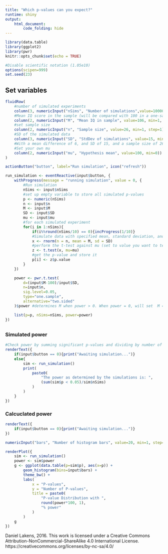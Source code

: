 ```yaml
---
title: "Which p-values can you expect?"
runtime: shiny
output: 
    html_document:
        code_folding: hide
---
```


```r
library(data.table)
library(ggplot2)
library(pwr)
knitr::opts_chunk$set(echo = TRUE)

#Disable scientific notation (1.05e10)
options(scipen=999)
set.seed(23)
```

## Set variables

```r
fluidRow(
    #number of simulated experiments
    column(3, numericInput("nSims", "Number of simulations",value=100000, min=1, step=1)),
    #Mean IQ score in the sample (will be compared with 100 in a one-sample t-test)
    column(2, numericInput("M", "Mean IQ in sample", value=106, min=1, step=1)),
    #set sample size
    column(2, numericInput("n", "Sample size", value=26, min=1, step=1)),
    #SD of the simulated data
    column(3, numericInput("SD", "StdDev of simulations", value=15, min=0)),
    #With a mean difference of 6, and SD of 15, and a sample size of 26, the test has 50% power)
    #Set your own mu
    column(2, numericInput("mu", "Hypothesis mean", value=100, min=0))
)

actionButton("button", label="Run simulation", icon("refresh"))

run_simulation <- eventReactive(input$button, {
    withProgress(message = "running simulation", value = 0, {
        #Run simulation
        nSims <- input$nSims
        #set up empty variable to store all simulated p-values
        p <- numeric(nSims)
        n <- input$n
        M <- input$M
        SD <- input$SD
        mu <- input$mu
        #for each simulated experiment
        for(i in 1:nSims){
            if(i%%round(nSims/10) == 0){incProgress(1/10)}
            #Simulate data with specified mean, standard deviation, and sample size
            x <- rnorm(n = n, mean = M, sd = SD)
            #perform the t-test against mu (set to value you want to test against)
            z <- t.test(x, mu=mu)
            #get the p-value and store it
            p[i] <- z$p.value
        }
    })

    power <- pwr.t.test(
        d=(input$M-100)/input$SD,
        n=input$n,
        sig.level=0.05,
        type="one.sample",
        alternative="two.sided"
    )$power #determines M when power > 0. When power = 0, will set  M = 100.

    list(p=p, nSims=nSims, power=power)
})
```

## {.tabset}

### Simulated power

```r
#Check power by summing significant p-values and dividing by number of simulations
renderText({
    if(input$button == 0){print("Awaiting simulation...")}
    else{
        sim <- run_simulation()
        print(
            paste0(
                "The power as determined by the simulations is: ",
                (sum(sim$p < 0.05)/sim$nSims)
            )
        )
    }
})
```

### Calcuclated power

```r
renderText({
    if(input$button == 0){print("Awaiting simulation...")}
})

numericInput("bars", "Number of histogram bars", value=20, min=1, step=1)

renderPlot({
    sim <- run_simulation()
    power <- sim$power
    g <- ggplot(data.table(p=sim$p), aes(x=p)) +
        geom_histogram(bins=input$bars) +
        theme_bw() +
        labs(
            x = "P-values",
            y = "Number of P-values",
            title = paste0(
                "P-value Distribution with ",
                round(power*100, 1),
                "% power"
            )
        )
    g
})
```

Daniel Lakens, 2016. 
This work is licensed under a Creative Commons Attribution-NonCommercial-ShareAlike 4.0 International License. https://creativecommons.org/licenses/by-nc-sa/4.0/